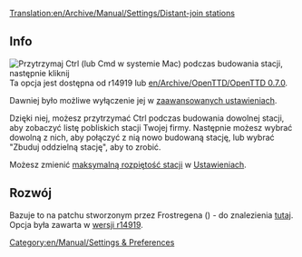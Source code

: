 [[Translation:en/Archive/Manual/Settings/Distant-join stations]]


[[Category:en/Manual/Settings & Preferences]]
==Info==
[[File:pl/Manual/Join station leftclick.png|thumb|Przytrzymaj Ctrl (lub Cmd w systemie Mac) podczas budowania stacji, następnie kliknij]]
Ta opcja jest dostępna od r14919 lub [[en/Archive/OpenTTD/OpenTTD 0.7.0]].

Dawniej było możliwe wyłączenie jej w [[pl/Archive/Manual/Settings/Zaawansowane ustawienia|zaawansowanych ustawieniach]].

Dzięki niej, możesz przytrzymać Ctrl podczas budowania dowolnej stacji, aby zobaczyć listę pobliskich stacji Twojej firmy. Następnie możesz wybrać dowolną z nich, aby połączyć z nią nowo budowaną stację, lub wybrać "Zbuduj oddzielną stację", aby to zrobić.

Możesz zmienić [[pl/Manual/Base Set/Trains/Ustawienia/Ograniczenia|maksymalną rozpiętość stacji]] w [[pl/Archive/Manual/Settings/Ustawienia|Ustawieniach]].

==Rozwój==
Bazuje to na patchu stworzonym przez Frostregena ({{en/Development/Design Drafts/Flyspray|2291}}) - do znalezienia [http://www.tt-forums.net/viewtopic.php?f=33&t=30960 tutaj]. Opcja była zawarta w [http://hg.openttd.org/openttd/trunk.hg/rev/a469f573bfaa wersji r14919].